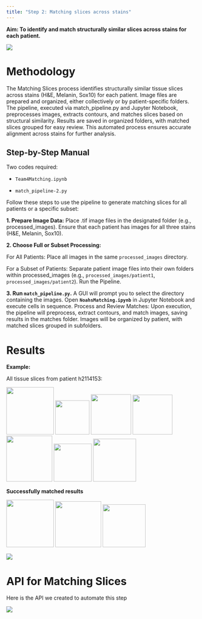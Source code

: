 ```yaml
---
title: "Step 2: Matching slices across stains"
---
```


**Aim: To identify and match structurally similar slices across stains for each patient.**

![](images/Step2.png){fig-align="center"}


# **Methodology**

The Matching Slices process identifies structurally similar tissue slices across stains (H&E, Melanin, Sox10) for each patient. Image files are prepared and organized, either collectively or by patient-specific folders. The pipeline, executed via match_pipeline.py and Jupyter Notebook, preprocesses images, extracts contours, and matches slices based on structural similarity. Results are saved in organized folders, with matched slices grouped for easy review. This automated process ensures accurate alignment across stains for further analysis.

:::{.callout-note collapse=true}

## Step-by-Step Manual

Two codes required:

-   `Team4Matching.ipynb`

-   `match_pipeline-2.py`

Follow these steps to use the pipeline to generate matching slices for all patients or a specific subset:

**1. Prepare Image Data:** Place .tif image files in the designated folder (e.g., processed_images). Ensure that each patient has images for all three stains (H&E, Melanin, Sox10).

**2. Choose Full or Subset Processing:**

For All Patients: Place all images in the same `processed_images` directory.

For a Subset of Patients: Separate patient image files into their own folders within processed_images (e.g., `processed_images/patient1`, `processed_images/patient2`). Run the Pipeline.

**3. Run `match_pipeline.py`.** A GUI will prompt you to select the directory containing the images. Open **`NoahsMatching.ipynb`** in Jupyter Notebook and execute cells in sequence. Process and Review Matches: Upon execution, the pipeline will preprocess, extract contours, and match images, saving results in the matches folder. Images will be organized by patient, with matched slices grouped in subfolders.

:::

# Results

**Example:**

All tissue slices from patient h2114153:

![](images/step%202%20images/slice1.png){width="125"} ![](images/step%202%20images//slice4.png){width="90"} ![](images/step%202%20images//slice5.png){width="106"} ![](images/step%202%20images//slice6.png){width="105"} ![](images/step%202%20images//slice2.png){width="121"} ![](images/step%202%20images//slice7.png){width="100"} ![](images/step%202%20images//slice3.png){width="113"}

**Successfully matched results**

![](images/step%202%20images//slice1.png){width="125"} ![](images/step%202%20images//slice2.png){width="121"} ![](images/step%202%20images//slice3.png){width="113"}

![](images/Step2.png){fig-align="center"}

# API for Matching Slices

Here is the API we created to automate this step

![](images/API.png){fig-align="center"}


